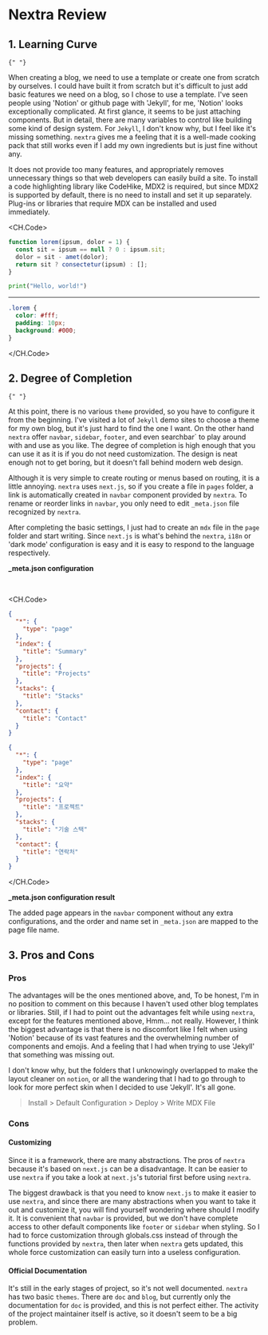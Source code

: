 
# Nextra Review

## 1. Learning Curve

    {" "}

When creating a blog, we need to use a template or create one
from scratch by ourselves. I could have built it from scratch
but it's difficult to just add basic features we need on a blog,
so I chose to use a template. I've seen people using 'Notion' or
github page with 'Jekyll', for me, 'Notion' looks exceptionally
complicated. At first glance, it seems to be just attaching components.
But in detail, there are many variables to control like building some
kind of design system. For `Jekyll`, I don't know why, but I feel like
it's missing something. `nextra` gives me a feeling that it is a well-made
cooking pack that still works even if I add my own ingredients but is just
fine without any.

<Tree>
  <Folder name="Features" defaultOpen>
    <File name="Markdown" />
    <File name="Code Highlight" />
    <File name="Image Optimization" />
    <File name="Deploy" />
    <File name="SSG / SSR" />
    <File name="SEO" />
  </Folder>
</Tree>

It does not provide too many features, and appropriately removes
unnecessary things so that web developers can easily build a site.
To install a code highlighting library like CodeHike, MDX2 is required,
but since MDX2 is supported by default, there is no need to install and
set it up separately. Plug-ins or libraries that require MDX can be
installed and used immediately.

<CH.Code>

```js app.js focus=2:4
function lorem(ipsum, dolor = 1) {
  const sit = ipsum == null ? 0 : ipsum.sit;
  dolor = sit - amet(dolor);
  return sit ? consectetur(ipsum) : [];
}
```

```python hello.py
print("Hello, world!")
```

---

```css styles.css
.lorem {
  color: #fff;
  padding: 10px;
  background: #000;
}
```

</CH.Code>

## 2. Degree of Completion

    {" "}

At this point, there is no various `theme` provided, so you have to configure
it from the beginning. I've visited a lot of `Jekyll` demo sites to choose a
theme for my own blog, but it's just hard to find the one I want. On the other
hand `nextra` offer `navbar`, `sidebar`, `footer`, and even searchbar` to play
around with and use as you like. The degree of completion is high enough that
you can use it as it is if you do not need customization. The design is neat
enough not to get boring, but it doesn't fall behind modern web design.

Although it is very simple to create routing or menus based on routing, it
is a little annoying. `nextra` uses `next.js`, so if you create a file
in `pages` folder, a link is automatically created in `navbar` component provided
by `nextra`. To rename or reorder links in `navbar`, you only need to
edit `_meta.json` file recognized by `nextra`.

After completing the basic settings, I just had to create an `mdx` file
in the `page` folder and start writing. Since `next.js` is what's behind the `nextra`,
`i18n` or 'dark mode' configuration is easy and it is easy to respond to the language respectively.

**\_meta.json configuration**


<Screenshot
  src={MetaJsonScreenshot}
  alt="_meta.json.screenshot"
  caption="_meta.json configuration"
/>

<br />

<CH.Code>
```json _meta.en.json
{
  "*": {
    "type": "page"
  },
  "index": {
    "title": "Summary"
  },
  "projects": {
    "title": "Projects"
  },
  "stacks": {
    "title": "Stacks"
  },
  "contact": {
    "title": "Contact"
  }
}
```

```json _meta.ko.json
{
  "*": {
    "type": "page"
  },
  "index": {
    "title": "요약"
  },
  "projects": {
    "title": "프로젝트"
  },
  "stacks": {
    "title": "기술 스택"
  },
  "contact": {
    "title": "연락처"
  }
}
```

</CH.Code>

**\_meta.json configuration result**


<Screenshot
  src={NavbarScreenshot}
  alt="navbar.screenshot"
  caption="_meta.json configuration result"
/>

The added page appears in the `navbar` component without any extra
configurations, and the order and name set in `_meta.json` are mapped to the
page file name.

## 3. Pros and Cons

### Pros

The advantages will be the ones mentioned above, and, To be honest,
I'm in no position to comment on this because I haven't used other
blog templates or libraries. Still, if I had to point out the advantages
felt while using `nextra`, except for the features mentioned above,
Hmm... not really. However, I think the biggest advantage is that there
is no discomfort like I felt when using 'Notion' because of its vast
features and the overwhelming number of components and emojis. And a
feeling that I had when trying to use 'Jekyll' that something was missing out.

I don't know why, but the folders that I unknowingly overlapped to make
the layout cleaner on `notion`, or all the wandering that I had to go
through to look for more perfect skin when I decided to use 'Jekyll'.
It's all gone.

> Install > Default Configuration > Deploy > Write MDX File

### Cons

#### Customizing

Since it is a framework, there are many abstractions.
The pros of `nextra` because it's based on `next.js` can be a disadvantage.
It can be easier to use `nextra` if you take a look at `next.js`'s tutorial first before
using `nextra`.

The biggest drawback is that you need to know `next.js` to make it easier
to use `nextra`, and since there are many abstractions when
you want to take it out and customize it, you will find yourself wondering
where should I modify it.
It is convenient that `navbar` is provided, but we don't have complete access to other
default components like `footer` or `sidebar` when styling. So I had to force customization through
globals.css instead of through the functions provided by `nextra`,
then later when `nextra` gets updated, this whole force customization can easily turn into a useless configuration.

#### Official Documentation

It's still in the early stages of project, so it's not well documented.
`nextra` has two basic `themes`. There are `doc` and `blog`, but currently
only the documentation for `doc` is provided, and this is not perfect either.
The activity of the project maintainer itself is active, so it doesn't seem
to be a big problem.
